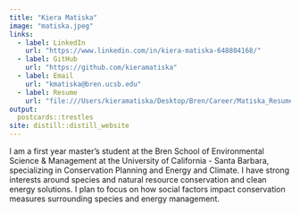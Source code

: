```yaml
---
title: "Kiera Matiska"
image: "matiska.jpeg"
links:
  - label: LinkedIn
    url: "https://www.linkedin.com/in/kiera-matiska-648804168/"
  - label: GitHub
    url: "https://github.com/kieramatiska"
  - label: Email
    url: "kmatiska@bren.ucsb.edu"
  - label: Resume
    url: "file:///Users/kieramatiska/Desktop/Bren/Career/Matiska_Resume.pdf"
output:
  postcards::trestles
site: distill::distill_website
---
```

 
I am a first year master's student at the Bren School of Environmental Science & Management at the University of California - Santa Barbara, specializing in Conservation Planning and Energy and Climate. I have strong interests around species and natural resource conservation and clean energy solutions. I plan to focus on how social factors impact conservation measures surrounding species and energy management.
